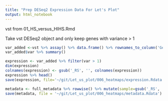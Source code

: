 ```yaml
---
title: "Prep DESeq2 Expression Data For Let's Plot"
output: html_notebook
---
```


vst from 01_HS_versus_HIHS.Rmd

Take vst DESeq2 object and only keep genes with variance > 1
```r
var_added <-vst %>% assay() %>% data.frame() %>% rownames_to_column('Gene') %>% rowwise() %>% mutate(var = var(c(X10_RS,X11_RS, X16_RS, X17_RS, X18_RS, X2_RS, X3_RS, X4_RS, X9_RS)))
var_added$var %>% summary()

expression <- var_added %>% filter(var > 1)
dim(expression)
colnames(expression) <- gsub('_RS', '', colnames(expression))
expression %>% head()
save(expression, file='~/git/Let_us_plot/006_heatmaps/expression.Rdata')

metadata <- full_metadata %>% rowwise() %>% mutate(sample=gsub('_RS', '', sample)) %>% filter(sample %in% c('10','11','16','17','18','2','3','4','9')) %>% dplyr::select(sample, serum, treatment_hours) %>% unique()
save(metadata, file = '~/git/Let_us_plot/006_heatmaps/metadata.Rdata')
```
